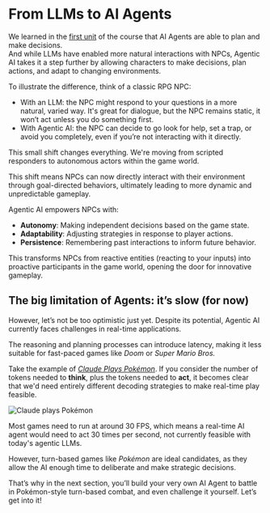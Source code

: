 # From LLMs to AI Agents

We learned in the [first unit](https://huggingface.co/learn/agents-course/unit1/introduction) of the course that AI Agents are able to plan and make decisions.  
And while LLMs have enabled more natural interactions with NPCs, Agentic AI takes it a step further by allowing characters to make decisions, plan actions, and adapt to changing environments.

To illustrate the difference, think of a classic RPG NPC:

- With an LLM: the NPC might respond to your questions in a more natural, varied way. It's great for dialogue, but the NPC remains static, it won’t act unless you do something first.
- With Agentic AI: the NPC can decide to go look for help, set a trap, or avoid you completely, even if you’re not interacting with it directly.

This small shift changes everything. We're moving from scripted responders to autonomous actors within the game world.

This shift means NPCs can now directly interact with their environment through goal-directed behaviors, ultimately leading to more dynamic and unpredictable gameplay.

Agentic AI empowers NPCs with:

- **Autonomy**: Making independent decisions based on the game state.
- **Adaptability**: Adjusting strategies in response to player actions.
- **Persistence**: Remembering past interactions to inform future behavior.

This transforms NPCs from reactive entities (reacting to your inputs) into proactive participants in the game world, opening the door for innovative gameplay.


## The big limitation of Agents: **it’s slow** (for now)

However, let’s not be too optimistic just yet. Despite its potential, Agentic AI currently faces challenges in real-time applications. 

The reasoning and planning processes can introduce latency, making it less suitable for fast-paced games like *Doom* or *Super Mario Bros.*

Take the example of [_Claude Plays Pokémon_](https://www.twitch.tv/claudeplayspokemon). If you consider the number of tokens needed to **think**, plus the tokens needed to **act**, it becomes clear that we'd need entirely different decoding strategies to make real-time play feasible.

<img src="https://huggingface.co/datasets/agents-course/course-images/resolve/main/en/bonus-unit3/claude-plays-pokemon.png" alt="Claude plays Pokémon"/>

Most games need to run at around 30 FPS, which means a real-time AI agent would need to act 30 times per second, not currently feasible with today's agentic LLMs.

However, turn-based games like *Pokémon* are ideal candidates, as they allow the AI enough time to deliberate and make strategic decisions.

That’s why in the next section, you’ll build your very own AI Agent to battle in Pokémon-style turn-based combat, and even challenge it yourself. Let’s get into it!
